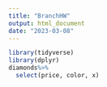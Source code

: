 ```yaml
---
title: "BranchHW"
output: html_document
date: "2023-03-08"
---
```


```r
library(tidyverse)
library(dplyr)
diamonds%>%
  select(price, color, x)
```
